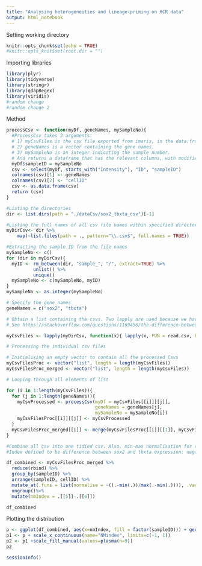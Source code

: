 ```yaml
---
title: "Analysing heterogeneities and lineage-priming on HCR data"
output: html_notebook
---
```


Setting working directory
```r
knitr::opts_chunk$set(echo = TRUE)
#knitr::opts_knit$set(root.dir = "")
```

Importing libraries
```r
library(plyr)
library(tidyverse)
library(stringr)
library(qdapRegex)
library(viridis)
#random change
#random change 2

```

Method

```r
processCsv <- function(myDf, geneNames, mySampleNo){
  #ProcessCsv takes 3 arguments:
  # 1) myCsvFiles is the csv file exported from imaris, in the data.frame format.
  # 2) geneNames is a vector containing the gene names.
  # 3) mySampleNo is an integer indicating the sample number.
  # And returns a dataframe that has the relevant columns, with modified column names
  myDf$sampleID = mySampleNo
  csv <- select(myDf, starts_with("Intensity"), "ID", "sampleID")
  colnames(csv)[1] <- geneNames
  colnames(csv)[2] <- "cellID"
  csv <- as.data.frame(csv)
  return (csv)
}

```

```r
#Listing the directories 
dir <- list.dirs(path = "./dataCsv/sox2_tbxta_csv")[-1]

#Listing the full names of all csv file names within specified directories
myDirCsv<- dir %>% 
    map(~list.files(path = ., pattern="\\.csv$", full.names = TRUE)) 
```

```r
#Extracting the sample ID from the file names
mySampleNo <- c()
for (dir in myDirCsv){
  myID <- rm_between(dir, "sample_", "/", extract=TRUE) %>%
          unlist() %>%
          unique()
  mySampleNo <- c(mySampleNo, myID)
}
mySampleNo <- as.integer(mySampleNo)

# Specify the gene names
geneNames = c("sox2", "tbxta")

```

```r
# Obtain a list containing the csvs. Two lapply are used because we have to extract the individual elements of the list to access the csv files.
# See https://stackoverflow.com/questions/1169456/the-difference-between-bracket-and-double-bracket-for-accessing-the-el for subsetting details.

myCsvFiles <- lapply(myDirCsv, function(x){ lapply(x, FUN = read.csv, header = TRUE, skip = 3)}) 

```

```r
# Processing the individual csv files 

# Initialising an empty vector to contain all the processed Csvs
myCsvFilesProc <- vector("list", length = length(myCsvFiles))
myCsvFilesProc_merged <- vector("list", length = length(myCsvFiles))

# Looping through all elements of list

for (i in 1:length(myCsvFiles)){
  for (j in 1:length(geneNames)){
    myCsvProcessed <- processCsv(myDf = myCsvFiles[[i]][[j]], 
                                 geneNames = geneNames[j],
                                 mySampleNo = mySampleNo[i])
    myCsvFilesProc[[i]][[j]] <- myCsvProcessed
  }
  myCsvFilesProc_merged[[i]] <- merge(myCsvFilesProc[[i]][[1]], myCsvFilesProc[[i]][[2]], by = c("cellID", "sampleID"))
}

```

```r
#Combine all csv into one tidied csv. Also, min-max normalisation for each column and NM index calculation.
#Index defined to be difference between sox2 and tbxta expression: negative values indicates higher tbxta to sox2 exp.

df_combined <- myCsvFilesProc_merged %>%
  reduce(rbind) %>%
  group_by(sampleID) %>%
  arrange(sampleID, cellID) %>%
  mutate_at(.funs = list(normalise = ~((.-min(.))/max(.-min(.)))), .vars = 3:4) %>%
  ungroup()%>%
  mutate(nmIndex = .[[5]]-.[[6]])

df_combined
```

Plotting the distribution
```r
p <- ggplot(df_combined, aes(x=nmIndex, fill = factor(sampleID))) + geom_histogram(binwidth=0.2, color = 'black') 
p1 <- p + scale_x_continuous(name="NMindex", limits=c(-1, 1))
p2 <- p1 +scale_fill_manual(values=plasma(n=9))
p2
```

```r
sessionInfo()
```
